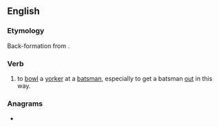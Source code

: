 {{also|York}}
==English==

===Etymology===
Back-formation from {{m|en|yorker}}.

===Verb===
{{en-verb}}

# {{lb|en|cricket}} to [[bowl]] a [[yorker]] at a [[batsman]], especially to get a batsman [[out]] in this way.

===Anagrams===
* {{anagrams|en|Kory|roky}}